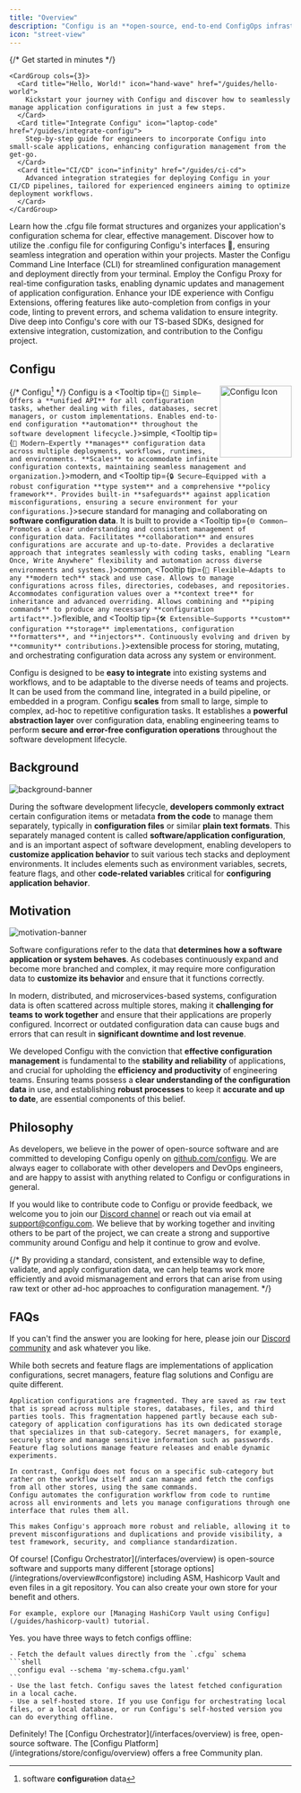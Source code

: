 ```yaml
---
title: "Overview"
description: "Configu is an **open-source, end-to-end ConfigOps infrastructure** that empowers engineering teams to seamlessly manage and collaborate on **software configuration data**—such as environment variables, secrets, and feature flags—across any system or environment. ⚙️✨"
icon: "street-view"
---
```


<AccordionGroup>
  <Accordion title="Quickstart" defaultOpen>
    {/* Get started in minutes */}

    <CardGroup cols={3}>
      <Card title="Hello, World!" icon="hand-wave" href="/guides/hello-world">
        Kickstart your journey with Configu and discover how to seamlessly manage application configurations in just a few steps.
      </Card>
      <Card title="Integrate Configu" icon="laptop-code" href="/guides/integrate-configu">
        Step-by-step guide for engineers to incorporate Configu into small-scale applications, enhancing configuration management from the get-go.
      </Card>
      <Card title="CI/CD" icon="infinity" href="/guides/ci-cd">
        Advanced integration strategies for deploying Configu in your CI/CD pipelines, tailored for experienced engineers aiming to optimize deployment workflows.
      </Card>
    </CardGroup>
  </Accordion>

  <Accordion title="Interfaces">
    <CardGroup cols={2}>
      <Card title=".cfgu" icon="brackets-curly" href="/interfaces/.cfgu">
        Learn how the .cfgu file format structures and organizes your application's configuration schema for clear, effective management.
      </Card>
      <Card title=".configu" icon="brackets-curly" href="/interfaces/.configu">
        Discover how to utilize the .configu file for configuring Configu's interfaces 🤭, ensuring seamless integration and operation within your projects.
      </Card>
      <Card title="Configu CLI" icon="terminal" href="/interfaces/cli">
        Master the Configu Command Line Interface (CLI) for streamlined configuration management and deployment directly from your terminal.
      </Card>
      <Card title="Configu Proxy" icon="server" href="/interfaces/proxy">
        Employ the Configu Proxy for real-time configuration tasks, enabling dynamic updates and management of application configuration.
      </Card>
      <Card title="IDE Extensions" icon="code" href="/interfaces/ide">
        Enhance your IDE experience with Configu Extensions, offering features like auto-completion from configs in your code, linting to prevent errors, and schema validation to ensure integrity.
      </Card>
      <Card title="Internal SDKs" icon="layer-group" href="/interfaces/sdk">
        Dive deep into Configu's core with our TS-based SDKs, designed for extensive integration, customization, and contribution to the Configu project.
      </Card>
    </CardGroup>
  </Accordion>
</AccordionGroup>

## Configu

<a href="https://configu.com" target="_blank">
  <img align="right" noZoom src="/images/icon/icon.svg" width="128" alt="Configu Icon"/>
</a>

{/* Configu[^origin] */}
Configu is a <Tooltip tip={`🎯 Simple—Offers a **unified API** for all configuration tasks, whether dealing with files, databases, secret managers, or custom implementations. Enables end-to-end configuration **automation** throughout the software development lifecycle.`}>simple</Tooltip>, <Tooltip tip={`🚀 Modern—Expertly **manages** configuration data across multiple deployments, workflows, runtimes, and environments. **Scales** to accommodate infinite configuration contexts, maintaining seamless management and organization.`}>modern</Tooltip>, and <Tooltip tip={`🔒 Secure—Equipped with a robust configuration **type system** and a comprehensive **policy framework**. Provides built-in **safeguards** against application misconfigurations, ensuring a secure environment for your configurations.`}>secure</Tooltip> standard for managing and collaborating on **software configuration data**. It is built to provide a <Tooltip tip={`🌐 Common—Promotes a clear understanding and consistent management of configuration data. Facilitates **collaboration** and ensures configurations are accurate and up-to-date. Provides a declarative approach that integrates seamlessly with coding tasks, enabling "Learn Once, Write Anywhere" flexibility and automation across diverse environments and systems.`}>common</Tooltip>, <Tooltip tip={`🌟 Flexible—Adapts to any **modern tech** stack and use case. Allows to manage configurations across files, directories, codebases, and repositories. Accommodates configuration values over a **context tree** for inheritance and advanced overriding. Allows combining and **piping commands** to produce any necessary **configuration artifact**.`}>flexible</Tooltip>, and <Tooltip tip={`🛠 Extensible—Supports **custom** configuration **storage** implementations, configuration **formatters**, and **injectors**. Continuously evolving and driven by **community** contributions.`}>extensible</Tooltip> process for storing, mutating, and orchestrating configuration data across any system or environment.

Configu is designed to be **easy to integrate** into existing systems and workflows, and to be adaptable to the diverse needs of teams and projects. It can be used from the command line, integrated in a build pipeline, or embedded in a program. Configu **scales** from small to large, simple to complex, ad-hoc to repetitive configuration tasks. It establishes a **powerful abstraction layer** over configuration data, enabling engineering teams to perform **secure and error-free configuration operations** throughout the software development lifecycle.

[^origin]: software **configu**~~ration~~ data

## Background

![background-banner](/images/banner/software-code-configurations-1.svg)

During the software development lifecycle, **developers commonly extract** certain configuration items or metadata **from the code** to manage them separately, typically in **configuration files** or similar **plain text formats**. This separately managed content is called **software/application configuration**, and is an important aspect of software development, enabling developers to **customize application behavior** to suit various tech stacks and deployment environments. It includes elements such as environment variables, secrets, feature flags, and other **code-related variables** critical for **configuring application behavior**.

## Motivation

![motivation-banner](/images/banner/software-code-configurations-2.svg)

Software configurations refer to the data that **determines how a software application or system behaves**. As codebases continuously expand and become more branched and complex, it may require more configuration data to **customize its behavior** and ensure that it functions correctly.

In modern, distributed, and microservices-based systems, configuration data is often scattered across multiple stores, making it **challenging for teams to work together** and ensure that their applications are properly configured. Incorrect or outdated configuration data can cause bugs and errors that can result in **significant downtime and lost revenue**.

We developed Configu with the conviction that **effective configuration management** is fundamental to the **stability and reliability** of applications, and crucial for upholding the **efficiency and productivity** of engineering teams. Ensuring teams possess a **clear understanding of the configuration data** in use, and establishing **robust processes** to keep it **accurate and up to date**, are essential components of this belief.

## Philosophy

As developers, we believe in the power of open-source software and are committed to developing Configu openly on [github.com/configu](https://github.com/configu). We are always eager to collaborate with other developers and DevOps engineers, and are happy to assist with anything related to Configu or configurations in general.

If you would like to contribute code to Configu or provide feedback, we welcome you to join our [Discord channel](https://discord.com/invite/cjSBxnB9z8) or reach out via email at <a href="mailto:support@configu.com">support@configu.com</a>. We believe that by working together and inviting others to be part of the project, we can create a strong and supportive community around Configu and help it continue to grow and evolve.

{/* By providing a standard, consistent, and extensible way to define, validate, and apply configuration data, we can help teams work more efficiently and avoid mismanagement and errors that can arise from using raw text or other ad-hoc approaches to configuration management. */}

## FAQs

If you can't find the answer you are looking for here, please join our [Discord community](https://discord.com/invite/cjSBxnB9z8) and ask whatever you like.

<AccordionGroup>
  <Accordion title="What is the difference between secret managers, feature flag solutions and Configu?">
    While both secrets and feature flags are implementations of application configurations, secret managers, feature flag solutions and Configu are quite different.

    Application configurations are fragmented. They are saved as raw text that is spread across multiple stores, databases, files, and third parties tools. This fragmentation happened partly because each sub-category of application configurations has its own dedicated storage that specializes in that sub-category. Secret managers, for example, securely store and manage sensitive information such as passwords. Feature flag solutions manage feature releases and enable dynamic experiments.

    In contrast, Configu does not focus on a specific sub-category but rather on the workflow itself and can manage and fetch the configs from all other stores, using the same commands.
    Configu automates the configuration workflow from code to runtime across all environments and lets you manage configurations through one interface that rules them all.

    This makes Configu's approach more robust and reliable, allowing it to prevent misconfigurations and duplications and provide visibility, a test framework, security, and compliance standardization.
  </Accordion>

  <Accordion title="Can I use other products to store my configurations with Configu (e.g. Git repository, ASM, Hashicorp Vault)?">
    Of course! [Configu Orchestrator](/interfaces/overview) is open-source software and supports many different [storage options](/integrations/overview#configstore) including ASM, Hashicorp Vault and even files in a git repository.
    You can also create your own store for your benefit and others.

    For example, explore our [Managing HashiCorp Vault using Configu](/guides/hashicorp-vault) tutorial.
  </Accordion>

  <Accordion title="Can I fetch configurations with Configu if I'm offline?">
    Yes. you have three ways to fetch configs offline:

    - Fetch the default values directly from the `.cfgu` schema
    ```shell
      configu eval --schema 'my-schema.cfgu.yaml'
    ```
    - Use the last fetch. Configu saves the latest fetched configuration in a local cache.
    - Use a self-hosted store. If you use Configu for orchestrating local files, or a local database, or run Configu's self-hosted version you can do everything offline.
  </Accordion>

  <Accordion title="Is there a free version of Configu?">
    Definitely! The [Configu Orchestrator](/interfaces/overview) is free, open-source software. The [Configu Platform](/integrations/store/configu/overview) offers a free Community plan.
  </Accordion>
</AccordionGroup>
